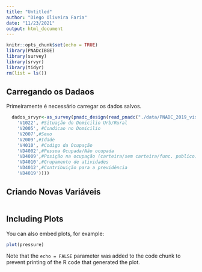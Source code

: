 ```yaml
---
title: "Untitled"
author: "Diego Oliveira Faria"
date: "11/23/2021"
output: html_document
---
```


```r
knitr::opts_chunk$set(echo = TRUE)
library(PNADcIBGE)
library(survey)
library(srvyr)
library(tidyr)
rm(list = ls())
```

## Carregando os Dadaos

Primeiramente é necessário carregar os dados salvos. 

```r
  dados_srvyr<-as_survey(pnadc_design(read_pnadc("./data/PNADC_2019_visita5.txt","./data/input_PNADC_2019_visita5.txt",vars=c(
    'V1022', #Situação do Domicilio Urb/Rural
    'V2005', #Condicao no Domicilio
    'V2007',#Sexo
    'V2009',#Idade
    'V4010', #Codigo da Ocupação
    'VD4002',#Pessoa Ocupada/Não ocupada
    'VD4009',#Posição na ocupação (carteira/sem carteira/func. publico)
    'VD4010',#Grupamento de atividades
    'VD4012',#Contribuição para a previdência
    'VD4019'))))
```

## Criando Novas Variáveis



```r


```

## Including Plots

You can also embed plots, for example:

```r
plot(pressure)
```

Note that the `echo = FALSE` parameter was added to the code chunk to prevent printing of the R code that generated the plot.
